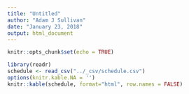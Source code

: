 ```yaml
---
title: "Untitled"
author: "Adam J Sullivan"
date: "January 23, 2018"
output: html_document
---
```


```r
knitr::opts_chunk$set(echo = TRUE)
```

```r
library(readr)
schedule <- read_csv("../_csv/schedule.csv")
options(knitr.kable.NA = '')
knitr::kable(schedule, format="html", row.names = FALSE)
```